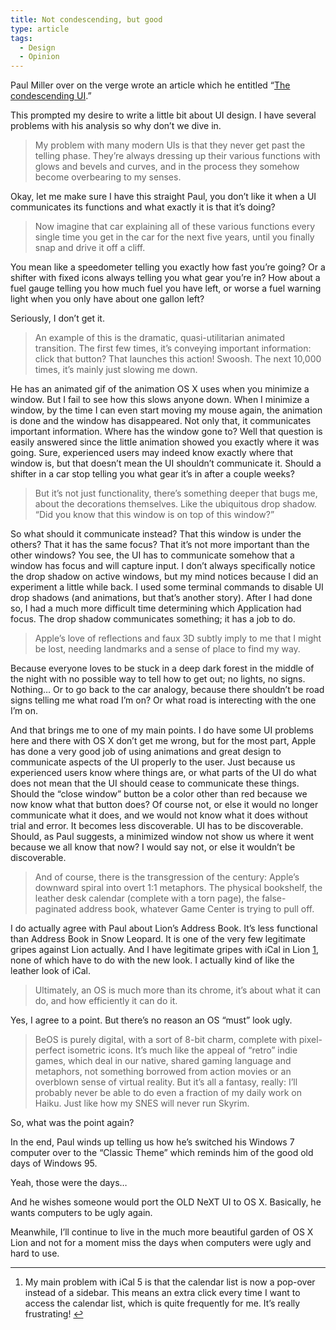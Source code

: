 ```yaml
---
title: Not condescending, but good
type: article
tags:
  - Design
  - Opinion
---
```


Paul Miller over on the verge wrote an article which he entitled “[The condescending UI](http://www.theverge.com/2011/12/9/2616204/the-condescending-ui).”

This prompted my desire to write a little bit about UI design. I have several problems with his analysis so why don’t we dive in.

> My problem with many modern UIs is that they never get past the telling phase. They’re always dressing up their various functions with glows and bevels and curves, and in the process they somehow become overbearing to my senses.

Okay, let me make sure I have this straight Paul, you don’t like it when a UI communicates its functions and what exactly it is that it’s doing?

> Now imagine that car explaining all of these various functions every single time you get in the car for the next five years, until you finally snap and drive it off a cliff.

You mean like a speedometer telling you exactly how fast you’re going? Or a shifter with fixed icons always telling you what gear you’re in? How about a fuel gauge telling you how much fuel you have left, or worse a fuel warning light when you only have about one gallon left?

Seriously, I don’t get it.

> An example of this is the dramatic, quasi-utilitarian animated transition. The first few times, it’s conveying important information: click that button? That launches this action! Swoosh. The next 10,000 times, it’s mainly just slowing me down.

He has an animated gif of the animation OS X uses when you minimize a window. But I fail to see how this slows anyone down. When I minimize a window, by the time I can even start moving my mouse again, the animation is done and the window has disappeared. Not only that, it communicates important information. Where has the window gone to? Well that question is easily answered since the little animation showed you exactly where it was going. Sure, experienced users may indeed know exactly where that window is, but that doesn’t mean the UI shouldn’t communicate it. Should a shifter in a car stop telling you what gear it’s in after a couple weeks?

> But it’s not just functionality, there’s something deeper that bugs me, about the decorations themselves. Like the ubiquitous drop shadow. “Did you know that this window is on top of this window?”

So what should it communicate instead? That this window is under the others? That it has the same focus? That it’s not more important than the other windows? You see, the UI has to communicate somehow that a window has focus and will capture input. I don’t always specifically notice the drop shadow on active windows, but my mind notices because I did an experiment a little while back. I used some terminal commands to disable UI drop shadows (and animations, but that’s another story). After I had done so, I had a much more difficult time determining which Application had focus. The drop shadow communicates something; it has a job to do.

> Apple’s love of reflections and faux 3D subtly imply to me that I might be lost, needing landmarks and a sense of place to find my way.

Because everyone loves to be stuck in a deep dark forest in the middle of the night with no possible way to tell how to get out; no lights, no signs. Nothing… Or to go back to the car analogy, because there shouldn’t be road signs telling me what road I’m on? Or what road is interecting with the one I’m on.

And that brings me to one of my main points. I do have some UI problems here and there with OS X don’t get me wrong, but for the most part, Apple has done a very good job of using animations and great design to communicate aspects of the UI properly to the user. Just because us experienced users know where things are, or what parts of the UI do what does not mean that the UI should cease to communicate these things. Should the “close window” button be a color other than red because we now know what that button does? Of course not, or else it would no longer communicate what it does, and we would not know what it does without trial and error. It becomes less discoverable. UI has to be discoverable. Should, as Paul suggests, a minimized window not show us where it went because we all know that now? I would say not, or else it wouldn’t be discoverable.

> And of course, there is the transgression of the century: Apple’s downward spiral into overt 1:1 metaphors. The physical bookshelf, the leather desk calendar (complete with a torn page), the false-paginated address book, whatever Game Center is trying to pull off.

I do actually agree with Paul about Lion’s Address Book. It’s less functional than Address Book in Snow Leopard. It is one of the very few legitimate gripes against Lion actually. And I have legitimate gripes with iCal in Lion [1](#notcondescendingbutgood-fn1), none of which have to do with the new look. I actually kind of like the leather look of iCal.

> Ultimately, an OS is much more than its chrome, it’s about what it can do, and how efficiently it can do it.

Yes, I agree to a point. But there’s no reason an OS “must” look ugly.

> BeOS is purely digital, with a sort of 8-bit charm, complete with pixel-perfect isometric icons. It’s much like the appeal of “retro” indie games, which deal in our native, shared gaming language and metaphors, not something borrowed from action movies or an overblown sense of virtual reality. But it’s all a fantasy, really: I’ll probably never be able to do even a fraction of my daily work on Haiku. Just like how my SNES will never run Skyrim.

So, what was the point again?

In the end, Paul winds up telling us how he’s switched his Windows 7 computer over to the “Classic Theme” which reminds him of the good old days of Windows 95.

Yeah, those were the days…

And he wishes someone would port the OLD NeXT UI to OS X. Basically, he wants computers to be ugly again.

Meanwhile, I’ll continue to live in the much more beautiful garden of OS X Lion and not for a moment miss the days when computers were ugly and hard to use.

* * *

1.  My main problem with iCal 5 is that the calendar list is now a pop-over instead of a sidebar. This means an extra click every time I want to access the calendar list, which is quite frequently for me. It’s really frustrating! [↩](#notcondescendingbutgood-fn1-ref)
